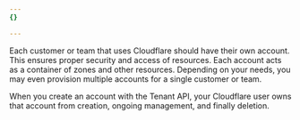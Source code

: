 ```yaml
---
{}

---
```


Each customer or team that uses Cloudflare should have their own account. This ensures proper security and access of resources. Each account acts as a container of zones and other resources. Depending on your needs, you may even provision multiple accounts for a single customer or team.

When you create an account with the Tenant API, your Cloudflare user owns that account from creation, ongoing management, and finally deletion.
